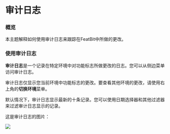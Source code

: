 
# 审计日志

### 概览 <a href="#overview" id="overview"></a>

本主题解释如何使用审计日志来跟踪在FeatBit中所做的更改。

### 使用审计日志 <a href="#using-the-audit-log" id="using-the-audit-log"></a>

**审计日志**是一个记录在特定环境中对功能标志所做更改的日志。您可以从侧边菜单访问审计日志。

审计日志仅显示您当前环境中功能标志的更改。要查看其他环境的更改，请使用右上角的**切换环境**菜单。

默认情况下，审计日志显示最新的十条记录。您可以使用日期选择器和其他过滤器来过滤审计日志显示的记录。

这是审计日志的图片：

![](../feature-flags/assets/audit-log/001.webp)

